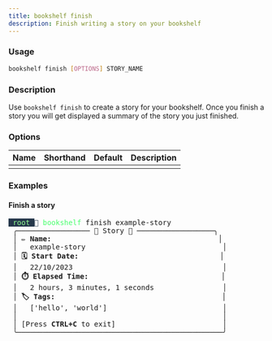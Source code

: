 ```yaml
---
title: bookshelf finish
description: Finish writing a story on your bookshelf
---
```


### Usage

```bash
bookshelf finish [OPTIONS] STORY_NAME
```

### Description

Use `bookshelf finish` to create a story for your bookshelf. Once you finish a story you will get displayed a summary of the story you just finished.

### Options

| Name              | Shorthand | Default | Description                                                                                                         |
|-------            | --------- | ------- | -----------                                                                                                         |
|   |   |  |  |

### Examples

#### Finish a story

<pre><span style="background-color:#26384B"><font color="#93FF91"> root </font></span><font color="#26384B"></font> <font color="#49FF6D">bookshelf</font> finish example-story
 ╭───────────────── 📖 Story 📖 ──────────────────╮
 │ <b>✏️ Name:</b>                                       │
 │   example-story                                │
 │ <b>🗓️ Start Date:</b>                                 │
 │   22/10/2023                                   │
 │ <b>⏱️ Elapsed Time:</b>                               │
 │   2 hours, 3 minutes, 1 seconds                │
 │ <b>🏷️ Tags:</b>                                       │
 │   [&apos;hello&apos;, &apos;world&apos;]                           │
 │                                                │
 │ [Press <b>CTRL+C</b> to exit]                         │
 ╰────────────────────────────────────────────────╯</pre>